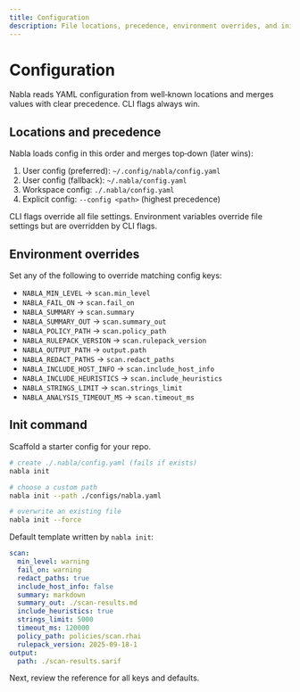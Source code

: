```yaml
---
title: Configuration
description: File locations, precedence, environment overrides, and init.
---
```


# Configuration

Nabla reads YAML configuration from well‑known locations and merges values with clear precedence. CLI flags always win.

## Locations and precedence

Nabla loads config in this order and merges top‑down (later wins):

1) User config (preferred): `~/.config/nabla/config.yaml`
2) User config (fallback): `~/.nabla/config.yaml`
3) Workspace config: `./.nabla/config.yaml`
4) Explicit config: `--config <path>` (highest precedence)

<Callout type="info">CLI flags override all file settings. Environment variables override file settings but are overridden by CLI flags.</Callout>

## Environment overrides

Set any of the following to override matching config keys:

- `NABLA_MIN_LEVEL` → `scan.min_level`
- `NABLA_FAIL_ON` → `scan.fail_on`
- `NABLA_SUMMARY` → `scan.summary`
- `NABLA_SUMMARY_OUT` → `scan.summary_out`
- `NABLA_POLICY_PATH` → `scan.policy_path`
- `NABLA_RULEPACK_VERSION` → `scan.rulepack_version`
- `NABLA_OUTPUT_PATH` → `output.path`
- `NABLA_REDACT_PATHS` → `scan.redact_paths`
- `NABLA_INCLUDE_HOST_INFO` → `scan.include_host_info`
- `NABLA_INCLUDE_HEURISTICS` → `scan.include_heuristics`
- `NABLA_STRINGS_LIMIT` → `scan.strings_limit`
- `NABLA_ANALYSIS_TIMEOUT_MS` → `scan.timeout_ms`

## Init command

Scaffold a starter config for your repo.

```bash
# create ./.nabla/config.yaml (fails if exists)
nabla init

# choose a custom path
nabla init --path ./configs/nabla.yaml

# overwrite an existing file
nabla init --force
```

Default template written by `nabla init`:

```yaml filename=".nabla/config.yaml"
scan:
  min_level: warning
  fail_on: warning
  redact_paths: true
  include_host_info: false
  summary: markdown
  summary_out: ./scan-results.md
  include_heuristics: true
  strings_limit: 5000
  timeout_ms: 120000
  policy_path: policies/scan.rhai
  rulepack_version: 2025-09-18-1
output:
  path: ./scan-results.sarif
```

Next, review the reference for all keys and defaults.

